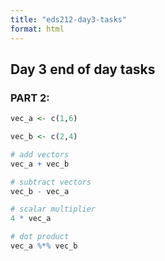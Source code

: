 ```yaml
---
title: "eds212-day3-tasks"
format: html
---
```


## Day 3 end of day tasks

### PART 2:

```r
vec_a <- c(1,6)

vec_b <- c(2,4)

# add vectors
vec_a + vec_b

# subtract vectors
vec_b - vec_a

# scalar multiplier
4 * vec_a

# dot product
vec_a %*% vec_b
```

